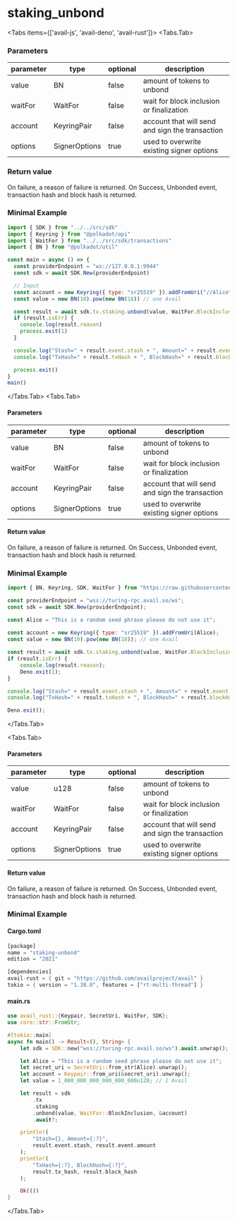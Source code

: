 
# staking_unbond

<Tabs items={['avail-js', 'avail-deno', 'avail-rust']}>
<Tabs.Tab>

### Parameters

| parameter | type          | optional | description                                     |
| --------- | ------------- | -------- | ----------------------------------------------- |
| value     | BN            | false    | amount of tokens to unbond                      |
| waitFor   | WaitFor       | false    | wait for block inclusion or finalization        |
| account   | KeyringPair   | false    | account that will send and sign the transaction |
| options   | SignerOptions | true     | used to overwrite existing signer options       |

### Return value

On failure, a reason of failure is returned. On Success, Unbonded event, transaction hash and block hash is returned.

### Minimal Example

```js
import { SDK } from "../../src/sdk"
import { Keyring } from "@polkadot/api"
import { WaitFor } from "../../src/sdk/transactions"
import { BN } from "@polkadot/util"

const main = async () => {
  const providerEndpoint = "ws://127.0.0.1:9944"
  const sdk = await SDK.New(providerEndpoint)

  // Input
  const account = new Keyring({ type: "sr25519" }).addFromUri("//Alice")
  const value = new BN(10).pow(new BN(18)) // one Avail

  const result = await sdk.tx.staking.unbond(value, WaitFor.BlockInclusion, account)
  if (result.isErr) {
    console.log(result.reason)
    process.exit(1)
  }

  console.log("Stash=" + result.event.stash + ", Amount=" + result.event.amount)
  console.log("TxHash=" + result.txHash + ", BlockHash=" + result.blockHash)

  process.exit()
}
main()
```


</Tabs.Tab>
<Tabs.Tab>

#### Parameters

| parameter | type          | optional | description                                     |
| --------- | ------------- | -------- | ----------------------------------------------- |
| value     | BN            | false    | amount of tokens to unbond                      |
| waitFor   | WaitFor       | false    | wait for block inclusion or finalization        |
| account   | KeyringPair   | false    | account that will send and sign the transaction |
| options   | SignerOptions | true     | used to overwrite existing signer options       |

#### Return value

On failure, a reason of failure is returned. On Success, Unbonded event, transaction hash and block hash is returned.

### Minimal Example

```js
import { BN, Keyring, SDK, WaitFor } from "https://raw.githubusercontent.com/availproject/avail/main/avail-deno/src/sdk.ts";

const providerEndpoint = "wss://turing-rpc.avail.so/ws";
const sdk = await SDK.New(providerEndpoint);

const Alice = "This is a random seed phrase please do not use it";
 
const account = new Keyring({ type: "sr25519" }).addFromUri(Alice);
const value = new BN(10).pow(new BN(18)); // one Avail

const result = await sdk.tx.staking.unbond(value, WaitFor.BlockInclusion, account);
if (result.isErr) {
	console.log(result.reason);
	Deno.exit(1);
}

console.log("Stash=" + result.event.stash + ", Amount=" + result.event.amount);
console.log("TxHash=" + result.txHash + ", BlockHash=" + result.blockHash);

Deno.exit();
```

</Tabs.Tab>

<Tabs.Tab>

#### Parameters

| parameter | type          | optional | description                                     |
| --------- | ------------- | -------- | ----------------------------------------------- |
| value     | u128          | false    | amount of tokens to unbond                      |
| waitFor   | WaitFor       | false    | wait for block inclusion or finalization        |
| account   | KeyringPair   | false    | account that will send and sign the transaction |
| options   | SignerOptions | true     | used to overwrite existing signer options       |

#### Return value

On failure, a reason of failure is returned. On Success, Unbonded event, transaction hash and block hash is returned.

### Minimal Example

#### Cargo.toml

```rust
[package]
name = "staking-unbond"
edition = "2021"

[dependencies]
avail-rust = { git = "https://github.com/availproject/avail" }
tokio = { version = "1.38.0", features = ["rt-multi-thread"] }
```

#### main.rs

```rust
use avail_rust::{Keypair, SecretUri, WaitFor, SDK};
use core::str::FromStr;

#[tokio::main]
async fn main() -> Result<(), String> {
	let sdk = SDK::new("wss://turing-rpc.avail.so/ws").await.unwrap();

	let Alice = "This is a random seed phrase please do not use it";
	let secret_uri = SecretUri::from_str(Alice).unwrap();
	let account = Keypair::from_uri(&secret_uri).unwrap();
	let value = 1_000_000_000_000_000_000u128; // 1 Avail

	let result = sdk
		.tx
		.staking
		.unbond(value, WaitFor::BlockInclusion, &account)
		.await?;

	println!(
		"Stash={}, Amount={:?}",
		result.event.stash, result.event.amount
	);
	println!(
		"TxHash={:?}, BlockHash={:?}",
		result.tx_hash, result.block_hash
	);

	Ok(())
}
```

</Tabs.Tab>
</Tabs>